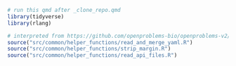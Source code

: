 ```r
# run this qmd after _clone_repo.qmd
library(tidyverse)
library(rlang)
```

```r
# interpreted from https://github.com/openproblems-bio/openproblems-v2/blob/b2b4da9fe418587813e8066fb5691dbe07838525/src/label_projection/README.qmd
source("src/common/helper_functions/read_and_merge_yaml.R")
source("src/common/helper_functions/strip_margin.R")
source("src/common/helper_functions/read_api_files.R")
```
